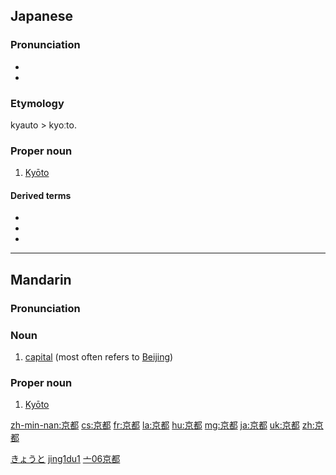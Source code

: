==Japanese==
{{ja-kanjitab|きょう|と}}

===Pronunciation===
* {{IPA|[kjoːto]|lang=ja}}
* {{audio|Ja-Kyoto.ogg|Audio|lang=ja}}

===Etymology===

kyauto > kyoːto.

===Proper noun===
{{ja-pos|きょうと|proper|hhira=きやうと}}

# [[Kyōto]]

====Derived terms====
* {{ja-r|京阪|gloss=[[Kyōto]] and [[Ōsaka]]|けいはん}}
* {{ja-r|京阪奈|gloss=[[Kyōto]], [[Ōsaka]], and [[Nara]]|けいはんな}}
* {{ja-r|京阪神|gloss=[[Kyōto]], [[Ōsaka]], and [[Kōbe]]|けいはんしん}}

[[Category:ja:Cities|きょうと]]

----

==Mandarin==
{{zh-hanzi-box|[[京]][[都]]}}

===Pronunciation===
{{Pinyin-IPA|jīngdū}}

===Noun===
{{cmn-noun|ts|pin=jīngdū|pint=jing1du1}}

# [[capital]] (most often refers to [[Beijing]])

===Proper noun===
{{cmn-proper noun|ts|pin=Jīngdū|pint=jing1du1}}

# [[Kyōto]]

[[Category:cmn:Cities|jing1du1]]
[[Category:cmn:Cities|亠06京都]]

[[zh-min-nan:京都]]
[[cs:京都]]
[[fr:京都]]
[[la:京都]]
[[hu:京都]]
[[mg:京都]]
[[ja:京都]]
[[uk:京都]]
[[zh:京都]]
